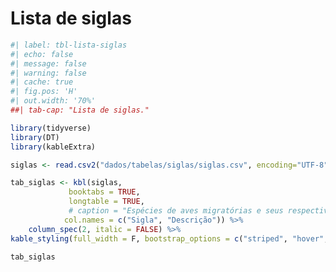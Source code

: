 # Lista de siglas {#lista .unnumbered}  

```r
#| label: tbl-lista-siglas
#| echo: false
#| message: false
#| warning: false
#| cache: true
#| fig.pos: 'H'
#| out.width: '70%'
##| tab-cap: "Lista de siglas."

library(tidyverse)
library(DT)
library(kableExtra)

siglas <- read.csv2("dados/tabelas/siglas/siglas.csv", encoding="UTF-8")

tab_siglas <- kbl(siglas,
             booktabs = TRUE,
             longtable = TRUE,
             # caption = "Espécies de aves migratórias e seus respectivos escores de vulnerabilidade usados na análise do Zonation.*",
            col.names = c("Sigla", "Descrição")) %>%
    column_spec(2, italic = FALSE) %>% 
kable_styling(full_width = F, bootstrap_options = c("striped", "hover", "condensed", "responsive"), latex_options = c("repeat_header"), repeat_header_text = "\\textit{(continuação)}")

tab_siglas


```